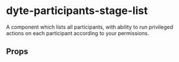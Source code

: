 # dyte-participants-stage-list

A component which lists all participants, with ability to
run privileged actions on each participant according to your permissions.

## Props

<PropsTable of="dyte-participants-stage-list" />

